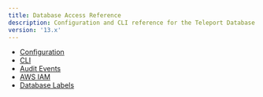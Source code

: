 ```yaml
---
title: Database Access Reference
description: Configuration and CLI reference for the Teleport Database Service.
version: '13.x'
---
```


- [Configuration](/docs/ver/13.x/database-access/reference/configuration)
- [CLI](/docs/ver/13.x/database-access/reference/cli)
- [Audit Events](/docs/ver/13.x/database-access/reference/audit)
- [AWS IAM](/docs/ver/13.x/database-access/reference/aws)
- [Database Labels](/docs/ver/13.x/database-access/reference/labels)
